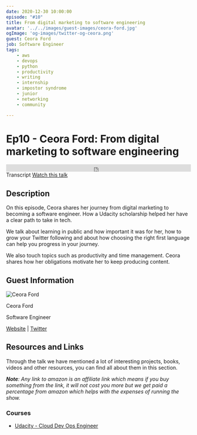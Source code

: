 ```yaml
---
date: 2020-12-30 10:00:00
episode: "#10"
title: From digital marketing to software engineering
avatar: '../../images/guest-images/ceora-ford.jpg'
ogImage: 'og-images/twitter-og-ceora.png'
guest: Ceora Ford
job: Software Engineer
tags: 
    - aws
    - devops
    - python
    - productivity
    - writing
    - internship
    - impostor syndrome
    - junior
    - networking
    - community

---
```


# Ep10 - Ceora Ford: From digital marketing to software engineering

<div class="soundcloud-iframe">
    <iframe class="mb-0" width="100%" height="20" scrolling="no" frameborder="no" allow="autoplay" src="https://w.soundcloud.com/player/?url=https%3A//api.soundcloud.com/tracks/956435800&color=%23fc4056&inverse=true&auto_play=false&show_user=true"></iframe>
</div>

<Link class="link-button mr-5" to="/transcripts/ep10-ceora-ford/">Transcript</Link>
<a class="link-button" href="https://youtu.be/S3suNQP3oIY">Watch this talk</a>


## Description

On this episode, Ceora shares her journey from digital marketing to becoming a software engineer. How a Udacity scholarship helped her have a clear path to take in tech.

We talk about learning in public and how important it was for her, how to grow your Twitter following and about how choosing the right first language can help you progress in your journey.

We also touch topics such as productivity and time management. Ceora shares how her obligations motivate her to keep producing content.

## Guest Information

<div className="episode-card">
    <img src="https://landingintech.com/ceora-ford.jpg" alt="Ceora Ford" class="guest-avatar" />
    <div className="mx-8 pt-5">
        <p className="episode-title text-xl">Ceora Ford</p>
        <p>Software Engineer</p>
        <p>
            <a href="https://www.ceoraford.com/"> Website</a> | <a href="https://twitter.com/ceeoreo_"> Twitter</a>
        </p>
    </div>
</div>

## Resources and Links

Through the talk we have mentioned a lot of interesting projects, books, videos and other resources, you can find all about them in this section.

_**Note**: Any link to amazon is an affiliate link which means if you buy something from the link, it will not cost you more but we get paid a percentage from amazon which helps with the expenses of running the show._


### Courses

- [Udacity - Cloud Dev Ops Engineer](https://www.udacity.com/course/cloud-dev-ops-nanodegree--nd9991)

